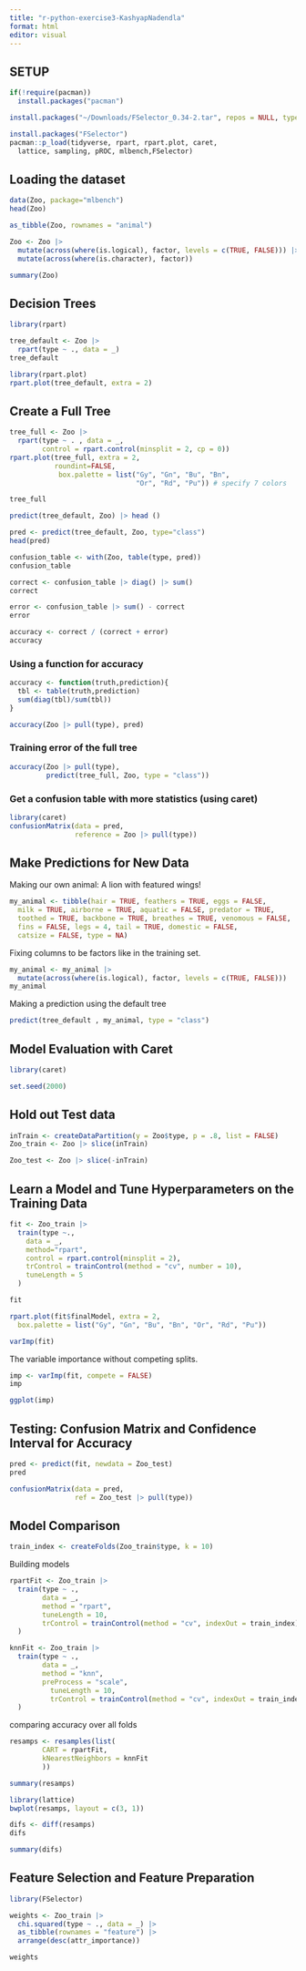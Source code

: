 ```yaml
---
title: "r-python-exercise3-KashyapNadendla"
format: html
editor: visual
---
```


## SETUP

```r

if(!require(pacman))
  install.packages("pacman")

install.packages("~/Downloads/FSelector_0.34-2.tar", repos = NULL, type = "source")

install.packages("FSelector")
pacman::p_load(tidyverse, rpart, rpart.plot, caret, 
  lattice, sampling, pROC, mlbench,FSelector)
```

## Loading the dataset

```r

data(Zoo, package="mlbench")
head(Zoo)
```

```r

as_tibble(Zoo, rownames = "animal")
```

```r

Zoo <- Zoo |>
  mutate(across(where(is.logical), factor, levels = c(TRUE, FALSE))) |>
  mutate(across(where(is.character), factor))
```

```r

summary(Zoo)
```

## Decision Trees

```r

library(rpart)

tree_default <- Zoo |> 
  rpart(type ~ ., data = _)
tree_default
```

```r

library(rpart.plot)
rpart.plot(tree_default, extra = 2)
```

## Create a Full Tree

```r

tree_full <- Zoo |> 
  rpart(type ~ . , data = _, 
        control = rpart.control(minsplit = 2, cp = 0))
rpart.plot(tree_full, extra = 2, 
           roundint=FALSE,
            box.palette = list("Gy", "Gn", "Bu", "Bn", 
                               "Or", "Rd", "Pu")) # specify 7 colors
```

```r

tree_full
```

```r

predict(tree_default, Zoo) |> head ()
```

```r

pred <- predict(tree_default, Zoo, type="class")
head(pred)
```

```r

confusion_table <- with(Zoo, table(type, pred))
confusion_table
```

```r

correct <- confusion_table |> diag() |> sum()
correct
```

```r

error <- confusion_table |> sum() - correct
error
```

```r

accuracy <- correct / (correct + error)
accuracy
```

### Using a function for accuracy

```r

accuracy <- function(truth,prediction){
  tbl <- table(truth,prediction)
  sum(diag(tbl)/sum(tbl))
}

accuracy(Zoo |> pull(type), pred)
```

### Training error of the full tree

```r

accuracy(Zoo |> pull(type), 
         predict(tree_full, Zoo, type = "class"))
```

### Get a confusion table with more statistics (using caret)

```r

library(caret)
confusionMatrix(data = pred, 
                reference = Zoo |> pull(type))
```

## Make Predictions for New Data

Making our own animal: A lion with featured wings!

```r

my_animal <- tibble(hair = TRUE, feathers = TRUE, eggs = FALSE,
  milk = TRUE, airborne = TRUE, aquatic = FALSE, predator = TRUE,
  toothed = TRUE, backbone = TRUE, breathes = TRUE, venomous = FALSE,
  fins = FALSE, legs = 4, tail = TRUE, domestic = FALSE,
  catsize = FALSE, type = NA)
```

Fixing columns to be factors like in the training set.

```r

my_animal <- my_animal |> 
  mutate(across(where(is.logical), factor, levels = c(TRUE, FALSE)))
my_animal
```

Making a prediction using the default tree

```r

predict(tree_default , my_animal, type = "class")
```

## Model Evaluation with Caret

```r

library(caret)
```

```r

set.seed(2000)
```

## Hold out Test data

```r

inTrain <- createDataPartition(y = Zoo$type, p = .8, list = FALSE)
Zoo_train <- Zoo |> slice(inTrain)
```

```r

Zoo_test <- Zoo |> slice(-inTrain)
```

## Learn a Model and Tune Hyperparameters on the Training Data

```r

fit <- Zoo_train |>
  train(type ~.,
    data = _,
    method="rpart",
    control = rpart.control(minsplit = 2),
    trControl = trainControl(method = "cv", number = 10),
    tuneLength = 5
  )

fit
```

```r

rpart.plot(fit$finalModel, extra = 2,
  box.palette = list("Gy", "Gn", "Bu", "Bn", "Or", "Rd", "Pu"))
```

```r

varImp(fit)
```

The variable importance without competing splits.

```r

imp <- varImp(fit, compete = FALSE)
imp
```

```r

ggplot(imp)
```

## **Testing: Confusion Matrix and Confidence Interval for Accuracy**

```r

pred <- predict(fit, newdata = Zoo_test)
pred
```

```r

confusionMatrix(data = pred, 
                ref = Zoo_test |> pull(type))
```

## Model Comparison

```r

train_index <- createFolds(Zoo_train$type, k = 10)

```

Building models

```r

rpartFit <- Zoo_train |> 
  train(type ~ .,
        data = _,
        method = "rpart",
        tuneLength = 10,
        trControl = trainControl(method = "cv", indexOut = train_index)
  )
```

```r

knnFit <- Zoo_train |> 
  train(type ~ .,
        data = _,
        method = "knn",
        preProcess = "scale",
          tuneLength = 10,
          trControl = trainControl(method = "cv", indexOut = train_index)
  )
```

comparing accuracy over all folds

```r

resamps <- resamples(list(
        CART = rpartFit,
        kNearestNeighbors = knnFit
        ))

summary(resamps)
```

```r

library(lattice)
bwplot(resamps, layout = c(3, 1))
```

```r

difs <- diff(resamps)
difs
```

```r

summary(difs)
```

## **Feature Selection and Feature Preparation**

```r

library(FSelector)

```

```r

weights <- Zoo_train |> 
  chi.squared(type ~ ., data = _) |>
  as_tibble(rownames = "feature") |>
  arrange(desc(attr_importance))

weights
```

```r

```

```r

```

```r

```

```r

```
